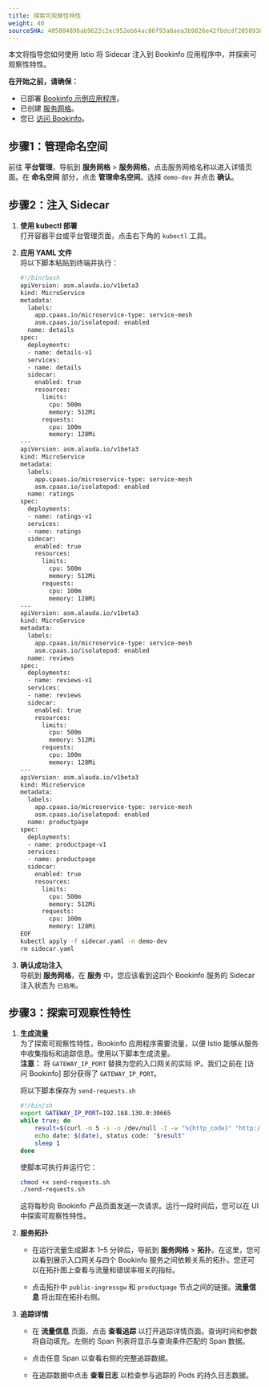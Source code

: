 ```yaml
---
title: 探索可观察性特性
weight: 40
sourceSHA: 405004896ab9622c2ec952eb64ac86f93a8aea3b9826e42fbdcdf2058938ce2e
---
```


本文将指导您如何使用 Istio 将 Sidecar 注入到 Bookinfo 应用程序中，并探索可观察性特性。

**在开始之前，请确保：**

- 已部署 [Bookinfo 示例应用程序](quickstart/deploy-bookinfo.html)。
- 已创建 [服务网格](install/create_service_mesh/index.html)。
- 您已 [访问 Bookinfo](quickstart/access-bookinfo.html)。

## 步骤1：管理命名空间

前往 **平台管理**，导航到 **服务网格** > **服务网格**，点击服务网格名称以进入详情页面。在 **命名空间** 部分，点击 **管理命名空间**。选择 `demo-dev` 并点击 **确认**。

## 步骤2：注入 Sidecar

1. **使用 kubectl 部署**\
   打开容器平台或平台管理页面，点击右下角的 `kubectl` 工具。

2. **应用 YAML 文件**\
   将以下脚本粘贴到终端并执行：
   ```bash
   #!/bin/bash
   apiVersion: asm.alauda.io/v1beta3
   kind: MicroService
   metadata:
     labels:
       app.cpaas.io/microservice-type: service-mesh
       asm.cpaas.io/isolatepod: enabled
     name: details
   spec:
     deployments:
     - name: details-v1
     services:
     - name: details
     sidecar:
       enabled: true
       resources:
         limits:
           cpu: 500m
           memory: 512Mi
         requests:
           cpu: 100m
           memory: 128Mi
   ---
   apiVersion: asm.alauda.io/v1beta3
   kind: MicroService
   metadata:
     labels:
       app.cpaas.io/microservice-type: service-mesh
       asm.cpaas.io/isolatepod: enabled
     name: ratings
   spec:
     deployments:
     - name: ratings-v1
     services:
     - name: ratings
     sidecar:
       enabled: true
       resources:
         limits:
           cpu: 500m
           memory: 512Mi
         requests:
           cpu: 100m
           memory: 128Mi
   ---
   apiVersion: asm.alauda.io/v1beta3
   kind: MicroService
   metadata:
     labels:
       app.cpaas.io/microservice-type: service-mesh
       asm.cpaas.io/isolatepod: enabled
     name: reviews
   spec:
     deployments:
     - name: reviews-v1
     services:
     - name: reviews
     sidecar:
       enabled: true
       resources:
         limits:
           cpu: 500m
           memory: 512Mi
         requests:
           cpu: 100m
           memory: 128Mi
   ---
   apiVersion: asm.alauda.io/v1beta3
   kind: MicroService
   metadata:
     labels:
       app.cpaas.io/microservice-type: service-mesh
       asm.cpaas.io/isolatepod: enabled
     name: productpage
   spec:
     deployments:
     - name: productpage-v1
     services:
     - name: productpage
     sidecar:
       enabled: true
       resources:
         limits:
           cpu: 500m
           memory: 512Mi
         requests:
           cpu: 100m
           memory: 128Mi
   EOF
   kubectl apply -f sidecar.yaml -n demo-dev
   rm sidecar.yaml
   ```

3. **确认成功注入**\
   导航到 **服务网格**，在 **服务** 中，您应该看到这四个 Bookinfo 服务的 Sidecar 注入状态为 `已启用`。

## 步骤3：探索可观察性特性

1. **生成流量**\
   为了探索可观察性特性，Bookinfo 应用程序需要流量，以便 Istio 能够从服务中收集指标和追踪信息。使用以下脚本生成流量。\
   **注意：** 将 `GATEWAY_IP_PORT` 替换为您的入口网关的实际 IP。我们之前在 \[访问 Bookinfo\] 部分获得了 `GATEWAY_IP_PORT`。

   将以下脚本保存为 `send-requests.sh`

   ```bash
   #!/bin/sh
   export GATEWAY_IP_PORT=192.168.130.0:30665
   while true; do
       result=$(curl -m 5 -s -o /dev/null -I -w "%{http_code}" "http://$GATEWAY_IP_PORT/productpage")
       echo date: $(date), status code: "$result"
       sleep 1
   done
   ```

   使脚本可执行并运行它：

   ```bash
   chmod +x send-requests.sh
   ./send-requests.sh
   ```

   这将每秒向 Bookinfo 产品页面发送一次请求。运行一段时间后，您可以在 UI 中探索可观察性特性。

2. **服务拓扑**
   - 在运行流量生成脚本 1–5 分钟后，导航到 **服务网格** > **拓扑**。在这里，您可以看到展示入口网关与四个 Bookinfo 服务之间依赖关系的拓扑。您还可以在拓扑图上查看与流量和错误率相关的指标。

   - 点击拓扑中 `public-ingressgw` 和 `productpage` 节点之间的链接。**流量信息** 将出现在拓扑右侧。

3. **追踪详情**
   - 在 **流量信息** 页面，点击 **查看追踪** 以打开追踪详情页面。查询时间和参数将自动填充。左侧的 Span 列表将显示与查询条件匹配的 Span 数据。

   - 点击任意 Span 以查看右侧的完整追踪数据。

   - 在追踪数据中点击 **查看日志** 以检查参与追踪的 Pods 的持久日志数据。
